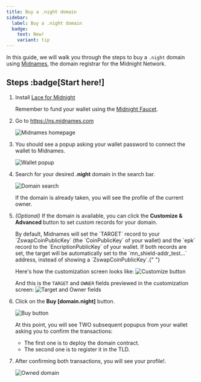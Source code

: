 ```yaml
---
title: Buy a .night domain
sidebar:
  label: Buy a .night domain
  badge:
    text: New!
    variant: tip
---
```



In this guide, we will walk you through the steps to buy a `.night` domain using <a href="https://ns.midnames.com" target="_blank">Midnames</a>, the domain registrar for the Midnight Network.

## Steps :badge[Start here!]

<Steps>

1. Install <a href="https://docs.midnight.network/develop/tutorial/using/chrome-ext" target="_blank">Lace for Midnight</a>

   Remember to fund your wallet using the <a href="https://midnight.network/test-faucet" target="_blank">Midnight Faucet</a>.

2. Go to <a href="https://ns.midnames.com" target="_blank">https://ns.midnames.com</a>

   ![Midnames homepage](../../../assets/domain_reg/midnames_homepage.png)

3. You should see a popup asking your wallet password to connect the wallet to Midnames.

   ![Wallet popup](../../../assets/domain_reg/wallet_login.png)

4. Search for your desired <b>.night</b> domain in the search bar.

   ![Domain search](../../../assets/domain_reg/domain_search_close.png)

   If the domain is already taken, you will see the profile of the current owner.

5. _(Optional)_ If the domain is available, you can click the <b> Customize & Advanced </b> button to set custom records for your domain.

   <Aside type="note" title="Note">
     By default, Midnames will set the `TARGET` record to your
     `ZswapCoinPublicKey` (the `CoinPublicKey` of your wallet) and the `epk`
     record to the `EncriptionPublicKey` of your wallet. If both records are
     set, the target will be automatically set to the `mn_shield-addr_test...`
     address, instead of showing a `ZswapCoinPublicKey`.{" "}
   </Aside>

   Here's how the customization screen looks like:
   ![Customize button](../../../assets/domain_reg/fields.png)

   And this is the `TARGET` and `OWNER` fields previewed in the customization screen:
   ![Target and Owner fields](../../../assets/domain_reg/target_preview.png)

6. Click on the <b>Buy \[domain.night\]</b> button.

   ![Buy button](../../../assets/domain_reg/buy_button.png)

   At this point, you will see TWO subsequent popupus from your wallet asking you to confirm the transactions:

   - The first one is to deploy the domain contract.
   - The second one is to register it in the TLD.

7. After confirming both transactions, you will see your profile!.

   ![Owned domain](../../../assets/domain_reg/owned_domain.png)

</Steps>
